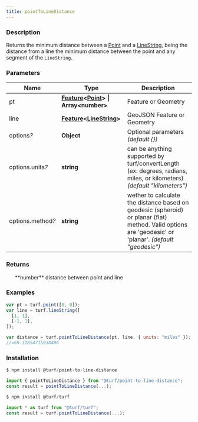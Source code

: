 ```yaml
---
title: pointToLineDistance
---
```


    
### Description

Returns the minimum distance between a [Point](https://tools.ietf.org/html/rfc7946#section-3.1.2) and a [LineString](https://tools.ietf.org/html/rfc7946#section-3.1.4), being the distance from a line the
minimum distance between the point and any segment of the `LineString`.

### Parameters

| Name                   | Type                                                                                                                                          | Description                                                                                                                                             |
| ---------------------- | --------------------------------------------------------------------------------------------------------------------------------------------- | ------------------------------------------------------------------------------------------------------------------------------------------------------- |
| pt                     | **[Feature](https://tools.ietf.org/html/rfc7946#section-3.2)\<[Point](https://tools.ietf.org/html/rfc7946#section-3.1.2)> \| Array\<number>** | Feature or Geometry                                                                                                                                     |
| line                   | **[Feature](https://tools.ietf.org/html/rfc7946#section-3.2)\<[LineString](https://tools.ietf.org/html/rfc7946#section-3.1.4)>**              | GeoJSON Feature or Geometry                                                                                                                             |
| options<i>?</i>        | **Object**                                                                                                                                    | Optional parameters _(default \{})_                                                                                                                     |
| options.units<i>?</i>  | **string**                                                                                                                                    | can be anything supported by turf/convertLength (ex: degrees, radians, miles, or kilometers) _(default "kilometers")_                                   |
| options.method<i>?</i> | **string**                                                                                                                                    | wether to calculate the distance based on geodesic (spheroid) or planar (flat) method. Valid options are 'geodesic' or 'planar'. _(default "geodesic")_ |

### Returns

<ul>
  **number** distance between point and line

</ul>

### Examples

```javascript
var pt = turf.point([0, 0]);
var line = turf.lineString([
  [1, 1],
  [-1, 1],
]);

var distance = turf.pointToLineDistance(pt, line, { units: "miles" });
//=69.11854715938406
```

### Installation

```javascript
$ npm install @turf/point-to-line-distance

import { pointToLineDistance } from "@turf/point-to-line-distance";
const result = pointToLineDistance(...);
```

```javascript
$ npm install @turf/turf

import * as turf from "@turf/turf";
const result = turf.pointToLineDistance(...);
```
